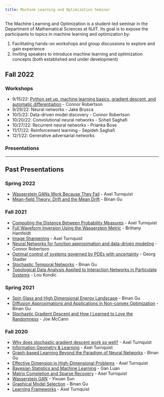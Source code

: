 ```yaml
---
title: Machine Learning and Optimization Seminar
---
```


The Machine Learning and Optimization is a student-led seminar in the Department of Mathematical Sciences at NJIT.
Its goal is to expose the participants to topics in machine learning and optimization by:

1. Facilitating hands-on workshops and group discussions to explore and gain experience
2. Inviting speakers to introduce machine learning and optimization concepts (both established and under development)


## Fall 2022

### Workshops
- 9/15/22: [Python set up, machine learning basics, gradient descent, and automatic differentiation](fall_2022/workshop1_intro/workshop1_intro.qmd) - Connor Robertson
- 9/29/22: Neural networks - Jake Brusca
- 10/5/22: Data-driven model discovery - Connor Robertson
- 10/20/22: Convolutional neural networks - Soheil Saghafi
- 10/27/22: Recurrent neural networks - Prianka Bose
- 11/17/22: Reinforcement learning - Sepideh Saghafi
- 12/1/22: Generative adversarial networks

### Presentations

---
## Past Presentations


### Spring 2022
- [Wasserstein GANs Work Because They Fail](spring_2022/O_MT_1_Turnquist.pdf) - Axel Turnquist
- [Mean-field Theory: Drift and the Mean Drift](spring_2022/O_MT_2_G u.pdf) - Binan Gu

### Fall 2021
- [Computing the Distance Between Probability Measures](fall_2021/Computing\ the\ Distance\ Between\ Probability\ Measures\ -\ Axel\ Turnquist.pdf) - Axel Turnquist
- [Full Waveform Inversion Using the Wasserstein Metric](fall_2021/Full\ Waveform\ Inversion\ Using\ the\ Wasserstein\ Metric\ -\ Brittany\ Hamfeldt.pdf) - Brittany Hamfeldt
- [Image Sharpening](fall_2021/Image\ Sharpening\ -\ Axel\ Turnquist.pdf) - Axel Turnquist
- [Neural Networks for function approximation and data-driven modeling](fall_2021/Neural\ networks\ for\ function\ approximation\ and\ -\ Connor\ Robertson.pdf) - Connor Robertson
- [Optimal control of systems governed by PDEs with uncertainty](fall_2021/Optimal\ control\ of\ systems\ governed\ by\ PDEs\ with\ -\ Georg\ Stadler.pdf) - Georg Stadler
- [Stochastic Temporal Networks](fall_2021/Stochastic\ Temporal\ Networks\ -\ Binan\ Gu.pdf) - Binan Gu
- [Topological Data Analysis Applied to Interaction Networks in Particulate Systems](fall_2021/Topological\ Data\ Analysis\ Applied\ to\ Interaction\ Networks\ in\ Particulate\ Systems\ -\ Lou\ Kondic.pdf) - Lou Kondic

### Spring 2021
- [Spin Glass and High Dimensional Energy Landscape](spring_2021/Talk_II_Gu_energy_landscape.pdf) - Binan Gu
- [Diffusion Approximations and Applications in Non-convex Optimization](spring_2021/Talk_IX_Gu_diffusion_approx.pdf) - Binan Gu
- [Stochastic Gradient Descent and How I Learned to Love the Randomness](spring_2021/Talk_X_McCann_SGD.pptx) - Joe McCann

### Fall 2020
- [Why does stochastic gradient descent work so well?](fall_2020/Autumn\ Machine\ Learning\ I.pdf) - Axel Turnquist
- [Information Geometry & Learning](fall_2020/Autumn\ Machine\ Learning\ II.pdf) - Axel Turnquist
- [Graph-based Learning Beyond the Paradigm of Neural Networks](fall_2020/Autumn\ Machine\ Learning\ III.pdf) - Binan Gu
- [Effective Dimension in High-Dimensional Problems](fall_2020/Autumn\ Machine\ Learning\ IV.pdf) - Axel Turnquist
- [Bayesian Statistics and Machine Learning](fall_2020/Autumn\ Machine\ Learning\ V.pdf) - Gan Luan
- [Matrix Completion and Sparse Recovery](fall_2020/Autumn\ Machine\ Learning\ VI.pdf) - Axel Turnquist
- [Wasserstein GAN](fall_2020/Autumn\ Machine\ Learning\ VII.pdf) - Yixuan Sun
- [Graphical Model Selection](fall_2020/Autumn\ Machine\ Learning\ VIII.pdf) - Binan Gu
- [Learning Frameworks](fall_2020/Autumn\ Machine\ Learning\ X.pdf) - Axel Turnquist
